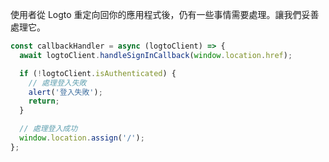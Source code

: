 使用者從 Logto 重定向回你的應用程式後，仍有一些事情需要處理。讓我們妥善處理它。

```js title="pages/Callback.js"
const callbackHandler = async (logtoClient) => {
  await logtoClient.handleSignInCallback(window.location.href);

  if (!logtoClient.isAuthenticated) {
    // 處理登入失敗
    alert('登入失敗');
    return;
  }

  // 處理登入成功
  window.location.assign('/');
};
```
